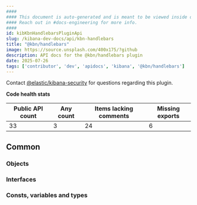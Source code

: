 ```yaml
---
####
#### This document is auto-generated and is meant to be viewed inside our experimental, new docs system.
#### Reach out in #docs-engineering for more info.
####
id: kibKbnHandlebarsPluginApi
slug: /kibana-dev-docs/api/kbn-handlebars
title: "@kbn/handlebars"
image: https://source.unsplash.com/400x175/?github
description: API docs for the @kbn/handlebars plugin
date: 2025-07-26
tags: ['contributor', 'dev', 'apidocs', 'kibana', '@kbn/handlebars']
---
```




Contact [@elastic/kibana-security](https://github.com/orgs/elastic/teams/kibana-security) for questions regarding this plugin.

**Code health stats**

| Public API count  | Any count | Items lacking comments | Missing exports |
|-------------------|-----------|------------------------|-----------------|
| 33 | 3 | 24 | 6 |

## Common

### Objects
<DocDefinitionList data={kbnHandlebarsObj.common.objects}/>

### Interfaces
<DocDefinitionList data={kbnHandlebarsObj.common.interfaces}/>

### Consts, variables and types
<DocDefinitionList data={kbnHandlebarsObj.common.misc}/>

